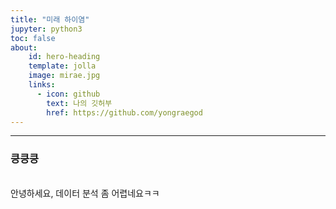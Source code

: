 ```yaml
---
title: "미래 하이염"
jupyter: python3
toc: false
about:
    id: hero-heading
    template: jolla
    image: mirae.jpg
    links: 
      - icon: github
        text: 나의 깃허부
        href: https://github.com/yongraegod
---
```

---
### 킁킁킁
</br>
안녕하세요, 데이터 분석 좀 어렵네요ㅋㅋ

